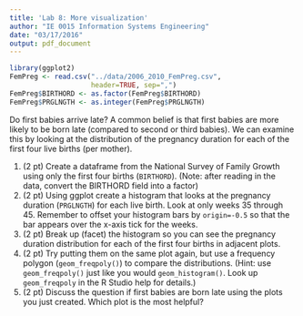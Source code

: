 ```yaml
---
title: 'Lab 8: More visualization'
author: "IE 0015 Information Systems Engineering"
date: "03/17/2016"
output: pdf_document
---
```

```r
library(ggplot2)
FemPreg <- read.csv("../data/2006_2010_FemPreg.csv",
                    header=TRUE, sep=",")
FemPreg$BIRTHORD <- as.factor(FemPreg$BIRTHORD)
FemPreg$PRGLNGTH <- as.integer(FemPreg$PRGLNGTH)
```


Do first babies arrive late?  A common belief is that first babies are more likely to be born late (compared to second or third babies).  We can examine this by looking at the distribution of the pregnancy duration for each of the first four live births (per mother).

1.  (2 pt) Create a dataframe from the National Survey of Family Growth using only the first four births (`BIRTHORD`). (Note: after reading in the data, convert the BIRTHORD field into a factor)
2.  (2 pt) Using ggplot create a histogram that looks at the pregnancy duration (`PRGLNGTH`) for each live birth.  Look at only weeks 35 through 45.  Remember to offset your histogram bars by `origin=-0.5` so that the bar appears over the x-axis tick for the weeks.
3.  (2 pt) Break up (facet) the histogram so you can see the pregnancy duration distribution for each of the first four births in adjacent plots.
4.  (2 pt) Try putting them on the same plot again, but use a frequency polygon (`geom_freqpoly()`) to compare the distributions. (Hint: use `geom_freqpoly()` just like you would `geom_histogram()`. Look up `geom_freqpoly` in the R Studio help for details.)
5.  (2 pt) Discuss the question if first babies are born late using the plots you just created.  Which plot is the most helpful?



